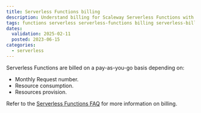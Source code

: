 ```yaml
---
title: Serverless Functions billing
description: Understand billing for Scaleway Serverless Functions with this guide.
tags: functions serverless serverless-functions billing serverless-billing serverless-functions-billing
dates:
  validation: 2025-02-11
  posted: 2023-06-15
categories:
  - serverless
---
```


Serverless Functions are billed on a pay-as-you-go basis depending on:

* Monthly Request number.
* Resource consumption.
* Resources provision.

Refer to the [Serverless Functions FAQ](/serverless-functions/faq/#how-am-i-billed-for-serverless-functions) for more information on billing.